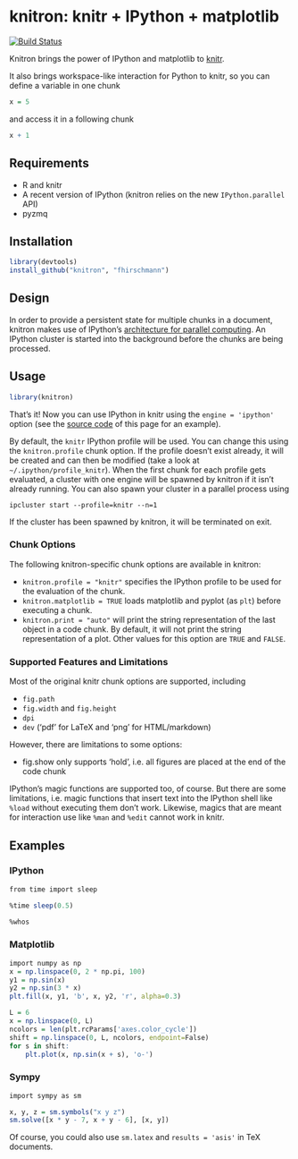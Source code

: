 # knitron: knitr + IPython + matplotlib

[![Build Status](https://travis-ci.org/fhirschmann/knitron.png?branch=master)](https://travis-ci.org/fhirschmann/knitron)


Knitron brings the power of IPython and matplotlib to [knitr](http://yihui.name/knitr/).

It also brings workspace-like interaction for Python to knitr, so you can define
a variable in one chunk

```r
x = 5
```

and access it in a following chunk

```r
x + 1
```

## Requirements

- R and knitr
- A recent version of IPython (knitron relies on the new `IPython.parallel` API)
- pyzmq

## Installation

```r
library(devtools)
install_github("knitron", "fhirschmann")
```

## Design

In order to provide a persistent state for multiple chunks in a document,
knitron makes use of IPython's [architecture for parallel computing](http://ipython.org/ipython-doc/2/parallel/parallel_intro.html). An IPython cluster is started into the background before the chunks are being processed.

## Usage

```r
library(knitron)
```

That's it! Now you can use IPython in knitr using the `engine = 'ipython'` option
(see the [source code](https://raw.githubusercontent.com/fhirschmann/knitron/master/README.Rmd)
of this page for an example).

By default, the `knitr` IPython profile will be used. You can change this using the `knitron.profile` chunk option. If the profile doesn't exist already, it will be created and can then be modified (take a look at `~/.ipython/profile_knitr`). When the first chunk for each profile gets evaluated, a cluster with one engine will be spawned by knitron if it isn't already running. You can also spawn your cluster in a parallel process using

    ipcluster start --profile=knitr --n=1

If the cluster has been spawned by knitron, it will be terminated on exit.

### Chunk Options

The following knitron-specific chunk options are available in knitron:

- `knitron.profile = "knitr"` specifies the IPython profile to be used for the evaluation
  of the chunk.
- `knitron.matplotlib = TRUE` loads matplotlib and pyplot (as `plt`) before executing a chunk.
- `knitron.print = "auto"` will print the string representation of the last object in a code
  chunk. By default, it will not print the string representation of a plot. Other values
  for this option are `TRUE` and `FALSE`.

### Supported Features and Limitations

Most of the original knitr chunk options are supported, including

- `fig.path`
- `fig.width` and `fig.height`
- `dpi`
- `dev` ('pdf' for LaTeX and 'png' for HTML/markdown)

However, there are limitations to some options:

- fig.show only supports 'hold', i.e. all figures are placed at the end of the code chunk

IPython's magic functions are supported too, of course. But there are
some limitations, i.e. magic functions that insert text into the IPython
shell like `%load` without executing them don't work. Likewise, magics
that are meant for interaction use like `%man` and `%edit` cannot work in
knitr.

## Examples

### IPython

```r
from time import sleep

%time sleep(0.5)
```

```r
%whos
```

### Matplotlib

```r
import numpy as np
x = np.linspace(0, 2 * np.pi, 100)
y1 = np.sin(x)
y2 = np.sin(3 * x)
plt.fill(x, y1, 'b', x, y2, 'r', alpha=0.3)
```

```r
L = 6
x = np.linspace(0, L)
ncolors = len(plt.rcParams['axes.color_cycle'])
shift = np.linspace(0, L, ncolors, endpoint=False)
for s in shift:
    plt.plot(x, np.sin(x + s), 'o-')
```

### Sympy

```r
import sympy as sm

x, y, z = sm.symbols("x y z")
sm.solve([x * y - 7, x + y - 6], [x, y])
```

Of course, you could also use `sm.latex` and `results = 'asis'` in
TeX documents.
